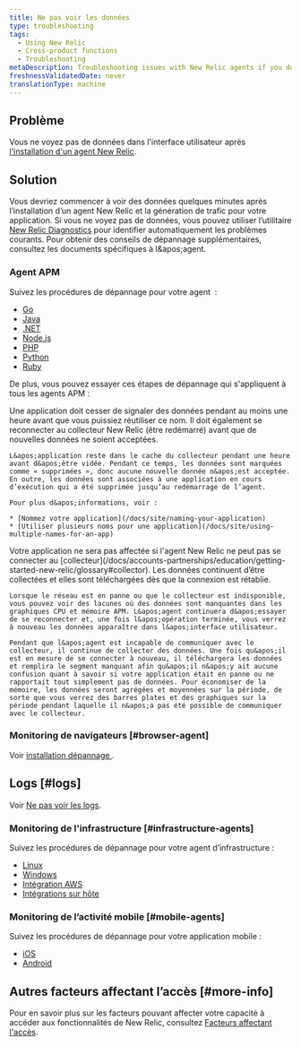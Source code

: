 ```yaml
---
title: Ne pas voir les données
type: troubleshooting
tags:
  - Using New Relic
  - Cross-product functions
  - Troubleshooting
metaDescription: Troubleshooting issues with New Relic agents if you don't see data in the UI.
freshnessValidatedDate: never
translationType: machine
---
```


## Problème

Vous ne voyez pas de données dans l&apos;interface utilisateur après [l&apos;installation d&apos;un agent New Relic](/docs/agents/manage-apm-agents/installation/install-agent).

## Solution

Vous devriez commencer à voir des données quelques minutes après l’installation d’un agent New Relic et la génération de trafic pour votre application. Si vous ne voyez pas de données, vous pouvez utiliser l’utilitaire [New Relic Diagnostics](/docs/agents/manage-apm-agents/troubleshooting/new-relic-diagnostics) pour identifier automatiquement les problèmes courants. Pour obtenir des conseils de dépannage supplémentaires, consultez les documents spécifiques à l&amp;apos;agent. 

### Agent APM

Suivez les procédures de dépannage pour votre agent <InlinePopover type="apm" /> :

* [Go](/docs/agents/go-agent/troubleshooting/no-data-appears-go)
* [Java](/docs/agents/java-agent/troubleshooting/no-data-appears-java)
* [.NET](/docs/agents/net-agent/troubleshooting/no-data-appears-net)
* [Node.js](/docs/agents/nodejs-agent/troubleshooting/troubleshooting-your-nodejs-installation)
* [PHP](/docs/agents/php-agent/troubleshooting/no-data-appears-php)
* [Python](/docs/agents/python-agent/troubleshooting/no-data-appears-python)
* [Ruby](/docs/agents/ruby-agent/troubleshooting/no-data-appears-ruby)

De plus, vous pouvez essayer ces étapes de dépannage qui s&apos;appliquent à tous les agents APM :

<CollapserGroup>
  <Collapser id="deleted_apps" title="Applications supprimées ou renommées dans APM">
    Une application doit cesser de signaler des données pendant au moins une heure avant que vous puissiez réutiliser ce nom. Il doit également se reconnecter au collecteur New Relic (être redémarré) avant que de nouvelles données ne soient acceptées.

    L&apos;application reste dans le cache du collecteur pendant une heure avant d&apos;être vidée. Pendant ce temps, les données sont marquées comme « supprimées », donc aucune nouvelle donnée n&apos;est acceptée. En outre, les données sont associées à une application en cours d’exécution qui a été supprimée jusqu’au redémarrage de l’agent.

    Pour plus d&apos;informations, voir :

    * [Nommez votre application](/docs/site/naming-your-application)
    * [Utiliser plusieurs noms pour une application](/docs/site/using-multiple-names-for-an-app)
  </Collapser>

  <Collapser id="data_collection" title="Aucune connexion au collecteur">
    Votre application ne sera pas affectée si l&apos;agent New Relic ne peut pas se connecter au [collecteur](/docs/accounts-partnerships/education/getting-started-new-relic/glossary#collector). Les données continuent d’être collectées et elles sont téléchargées dès que la connexion est rétablie.

    Lorsque le réseau est en panne ou que le collecteur est indisponible, vous pouvez voir des lacunes où des données sont manquantes dans les graphiques CPU et mémoire APM. L&apos;agent continuera d&apos;essayer de se reconnecter et, une fois l&apos;opération terminée, vous verrez à nouveau les données apparaître dans l&apos;interface utilisateur.

    Pendant que l&apos;agent est incapable de communiquer avec le collecteur, il continue de collecter des données. Une fois qu&apos;il est en mesure de se connecter à nouveau, il téléchargera les données et remplira le segment manquant afin qu&apos;il n&apos;y ait aucune confusion quant à savoir si votre application était en panne ou ne rapportait tout simplement pas de données. Pour économiser de la mémoire, les données seront agrégées et moyennées sur la période, de sorte que vous verrez des barres plates et des graphiques sur la période pendant laquelle il n&apos;a pas été possible de communiquer avec le collecteur.
  </Collapser>
</CollapserGroup>

### Monitoring de navigateurs [#browser-agent]

Voir [installation dépannage <InlinePopover type="browser" />](/docs/browser/new-relic-browser/troubleshooting/troubleshooting-browser-monitoring-installation).

## Logs [#logs]

Voir [Ne pas voir les logs](/docs/logs/troubleshooting/no-log-data-appears-ui).

### Monitoring de l&apos;infrastructure [#infrastructure-agents]

Suivez les procédures de dépannage pour votre agent d’infrastructure :

* [Linux](/docs/infrastructure/new-relic-infrastructure/troubleshooting/no-data-appears-infrastructure)
* [Windows](/docs/infrastructure/new-relic-infrastructure/troubleshooting/no-data-appears-infrastructure)
* [Intégration AWS](/docs/infrastructure/amazon-integrations/troubleshooting/no-data-appears-amazonaws-integrations)
* [Intégrations sur hôte](/docs/infrastructure/host-integrations/troubleshooting/run-integrations-manually/)

### Monitoring de l’activité mobile [#mobile-agents]

Suivez les procédures de dépannage pour votre application mobile :

* [iOS](/docs/mobile-monitoring/mobile-monitoring-installation/ios/no-data-appears-ios)
* [Android](/docs/mobile-monitoring/new-relic-mobile-android/troubleshoot/no-data-appears-android)

## Autres facteurs affectant l’accès [#more-info]

Pour en savoir plus sur les facteurs pouvant affecter votre capacité à accéder aux fonctionnalités de New Relic, consultez [Facteurs affectant l&apos;accès](/docs/accounts/accounts-billing/general-account-settings/factors-affecting-access-features-data).